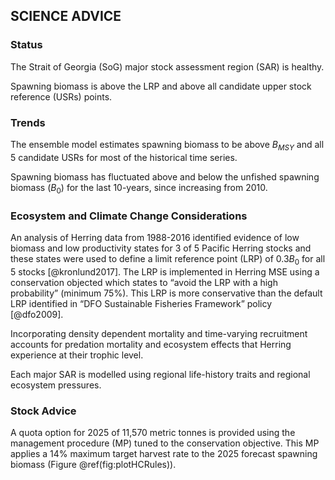 ## SCIENCE ADVICE {-}

<!-- [Mandatory. -->
<!-- Maximum length 500 words. -->
<!-- Include summary bullets of the following factors affecting the stock -->
<!-- that are relevant for decision-making. -->
<!-- Please refer to the Guidance Document -->
<!-- for standardized language and examples, -->
<!-- and what to avoid in this section.]  -->
<!-- See: https://086gc.sharepoint.com/:w:/r/sites/FSARPilotImplementation2023-2024/_layouts/15/Doc2.aspx?action=edit&sourcedoc=%7B7d2455b6-7b5b-41c7-81eb-07b15e270b97%7D&wdOrigin=TEAMS-MAGLEV.teamsSdk_ns.rwc&wdExp=TEAMS-TREATMENT&wdhostclicktime=1724309068814&web=1 -->

### Status {-}

::: {custom-style="fsar-bullet"}

The Strait of Georgia (SoG) major stock assessment region (SAR) is healthy.

Spawning biomass is above the LRP and above all candidate upper stock reference (USRs) points.

:::

### Trends {-}

::: {custom-style="fsar-bullet"}

The ensemble model estimates spawning biomass to be above $B_{MSY}$ and all 5 candidate USRs for most of the historical time series.

Spawning biomass has fluctuated above and below the unfished spawning biomass ($B_0$) for the last 10-years, since increasing from 2010.

:::

### Ecosystem and Climate Change Considerations {-}

::: {custom-style="fsar-bullet"}

An analysis of Herring data from 1988-2016 identified evidence of low biomass and
low productivity states for 3 of 5 Pacific Herring stocks and these states were used 
to define a limit reference point (LRP) of 0.3${B_0}$ for all 5 stocks [@kronlund2017].
The LRP is implemented in Herring MSE using a conservation objected which states to 
“avoid the LRP with a high probability” (minimum 75%). 
This LRP is more conservative than the default LRP identified in 
“DFO Sustainable Fisheries Framework” policy [@dfo2009].

Incorporating density dependent mortality and time-varying recruitment 
accounts for predation mortality and ecosystem effects
that Herring experience at their trophic level.

Each major SAR is modelled using regional life-history traits and regional ecosystem pressures.

:::

### Stock Advice {-}

::: {custom-style="fsar-bullet"}

<!-- TODO: try to automate this: "ASSESSMENT UNDER MSE" or "Application of MP for 2025" -->
A quota option for 2025 of 11,570 metric tonnes is provided using the management 
procedure (MP) tuned to the conservation objective. This MP applies a 14\% maximum 
target harvest rate to the 2025 forecast spawning biomass (Figure \@ref(fig:plotHCRules)).

:::
